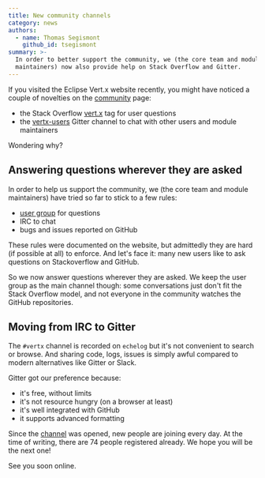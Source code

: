 ```yaml
---
title: New community channels
category: news
authors:
  - name: Thomas Segismont
    github_id: tsegismont
summary: >-
  In order to better support the community, we (the core team and module
  maintainers) now also provide help on Stack Overflow and Gitter.
---
```


If you visited the Eclipse Vert.x website recently, you might have noticed a couple of novelties on the [community](https://vertx.io/community) page:

- the Stack Overflow [vert.x](https://stackoverflow.com/questions/tagged/vert.x?sort=newest&pageSize=15) tag for user questions
- the [vertx-users](https://gitter.im/eclipse-vertx/vertx-users) Gitter channel to chat with other users and module maintainers

Wondering why?

## Answering questions wherever they are asked

In order to help us support the community, we (the core team and module maintainers) have tried so far to stick to a few rules:

- [user group](https://groups.google.com/forum/?fromgroups#!forum/vertx) for questions
- IRC to chat
- bugs and issues reported on GitHub

These rules were documented on the website, but admittedly they are hard (if possible at all) to enforce.
And let's face it: many new users like to ask questions on Stackoverflow and GitHub.

So we now answer questions wherever they are asked.
We keep the user group as the main channel though: some conversations just don't fit the Stack Overflow model, and not everyone in the community watches the GitHub repositories.

## Moving from IRC to Gitter

The `#vertx` channel is recorded on `echelog` but it's not convenient to search or browse.
And sharing code, logs, issues is simply awful compared to modern alternatives like Gitter or Slack.

Gitter got our preference because:

- it's free, without limits
- it's not resource hungry (on a browser at least)
- it's well integrated with GitHub
- it supports advanced formatting

Since the [channel](https://gitter.im/eclipse-vertx/vertx-users) was opened, new people are joining every day.
At the time of writing, there are 74 people registered already.
We hope you will be the next one!

See you soon online.
